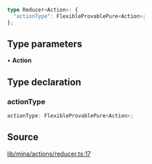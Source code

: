 ```ts
type Reducer<Action>: {
  "actionType": FlexibleProvablePure<Action>;
};
```

## Type parameters

• **Action**

## Type declaration

### actionType

```ts
actionType: FlexibleProvablePure<Action>;
```

## Source

[lib/mina/actions/reducer.ts:17](https://github.com/o1-labs/o1js/blob/6ebbc23710f6de023fea6d83dc93c5a914c571f2/src/lib/mina/actions/reducer.ts#L17)
